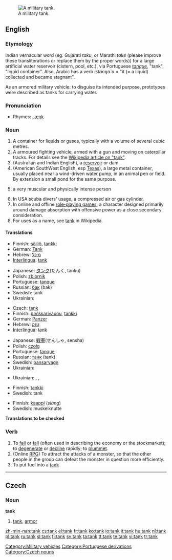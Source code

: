[[Image:US_Army_M1A1_Abrams_main_battle_tank.jpg|thumb|right|A military tank.]]
==English==

===Etymology===
Indian vernacular word (eg. Gujarati ''taku'', or Marathi ''take'' (please improve these transliterations or replace them by the proper words)) for a large artificial water reservoir (cistern, pool, etc.), via Portuguese ''[[tanque]]'', "tank", "liquid container". Also, Arabic has a verb ''istanqa`a'' = "it (= a liquid) collected and became stagnant".

As an armored military vehicle: to disguise its intended purpose, prototypes were described as tanks for carrying water.

===Pronunciation===
*Rhymes: [[Rhymes:English:-æŋk|-æŋk]]

===Noun===
{{en-noun}}

# A container for liquids or gases, typically with a volume of several cubic metres.
# A armoured fighting vehicle, armed with a gun and moving on caterpillar tracks. For details see the [[w:tank|Wikipedia article on "tank"]].
# (Australian and Indian English), a [[reservoir]] or dam.
# (American SouthWest English, esp [[Texas]]), a large metal container, usually placed near a wind-driven water pump, in an animal pen or field.  By extension a small pond for the same purpose.
# {{slang}} a very muscular and physically intense person
# In USA scuba divers' usage, a compressed air or gas cylinder.
# In online and offline [[role-playing game]]s, a character designed primarily around damage absorption with offensive power as a close secondary consideration.
# For uses as a name, see [[w:Tank|tank]] in Wikipedia.

====Translations====
{{trans-top|container}}
*Finnish: [[säiliö]], [[tankki]]
*German: [[Tank]] {{m}}
*Hebrew: [[מיכל]] {{m}}
*[[Interlingua]]: [[tank]]
{{trans-mid}}
*Japanese: [[タンク]](たんく, tanku)
*Polish: [[zbiornik]] {{m}}
*Portuguese: [[tanque]] {{m}}
*Russian: [[бак]] (bak) {{m}}
*Swedish: tank
*Ukrainian: {{t|uk|бак|m|tr=bak|sc=Cyrl}}
{{trans-bottom}}

{{trans-top|military fighting vehicle}}
*Czech: [[#Czech|tank]] {{m}}
*Finnish: [[panssarivaunu]], [[tankki]]
*German: [[Panzer]] {{m}}
*Hebrew: [[טנק]] {{m}}
*[[Interlingua]]: [[tank]]
{{trans-mid}}
*Japanese: [[戦車]](せんしゃ, sensha)
*Polish: [[czołg]] {{m}}
*Portuguese: [[tanque]] {{m}}
*Russian: [[танк]] (tank) {{m}}
*Swedish: [[pansarvagn]] {{c}}
*Ukrainian: {{t|uk|танк|m|tr=tank|sc=Cyrl}}
{{trans-bottom}}

{{trans-top|rezervoir}}
*Ukrainian: {{t|uk|водоймище|n|tr=vodójmyšče}}, {{t|uk|водосховище|n|vodosxóvyšče}}, {{t|uk|резервуар|m|tr=rezervuár}}
{{trans-bottom}}

{{trans-top|role playing character}}
*Finnish: [[tankki]]
*Swedish: tank
{{trans-bottom}}

{{trans-top|muscular and physically intense person}}
*Finnish: [[kaappi]] (''slang'')
*Swedish: muskelknutte
{{trans-bottom}}

'''Translations to be checked'''

===Verb===
{{en-verb}}

# To [[fail]] or [[fall]] (often used in describing the economy or the stockmarket); to [[degenerate]] or [[decline]] rapidly; to [[plummet]].
# (Online [[RPG]]) To attract the attacks of a monster, so that the other people in the group can defeat the monster in question more efficiently.
# To put fuel into a [[tank]]

[[Category:Military vehicles]]
[[Category:Portuguese derivations]]

----

==Czech==

===Noun===
'''tank''' {{m}}

# [[#English|tank]], [[armor]]

[[Category:Czech nouns]]

[[zh-min-nan:tank]]
[[cs:tank]]
[[el:tank]]
[[fr:tank]]
[[ko:tank]]
[[io:tank]]
[[it:tank]]
[[hu:tank]]
[[nl:tank]]
[[pl:tank]]
[[ru:tank]]
[[sl:tank]]
[[fi:tank]]
[[sv:tank]]
[[ta:tank]]
[[tt:tank]]
[[te:tank]]
[[vi:tank]]
[[tr:tank]]